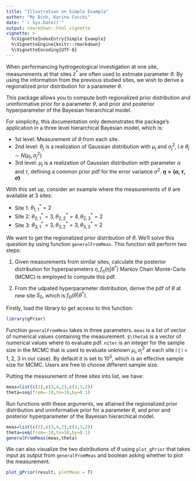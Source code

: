 ```yaml
---
title: "Illustration on Simple Example"
author: "My Dinh, Karina Cucchi"
date: "`r Sys.Date()`"
output: rmarkdown::html_vignette
vignette: >
  %\VignetteIndexEntry{Simple Example}
  %\VignetteEngine{knitr::rmarkdown}
  %\VignetteEncoding{UTF-8}
---
```




When performancing hydrogeological investigation at one site, measurements at that sites $z^*$ are often used to estimate parameter $\theta$. By using the information from the previous studied sites, we wish to derive a regionalized prior distribution for a parameter $\theta$.

This package allows you to compute both regionalized prior distribution and uninformative prior for a parameter $\theta$, and prior and posterior hyperparameter of the Bayesian hierarchical model. 

For simplicity, this documentation only demonstrates the package's application in a three level hierarchical Bayesian model, which is: 

* 1st level: Measurement of $\theta$ from each site. 
* 2nd level: $\theta_j$ is a realization of Gaussian distribution with $\mu_j$ and $\sigma^2_j$, i.e $\theta_j \sim N(\mu_j, \sigma^2_j)$
* 3rd level: $\mu_j$ is a realization of Gaussian distribution with parameter $\alpha$ and $\tau$, defining a common prior pdf for the error variance $\sigma^2$. __$\eta = (\alpha, \tau, \sigma)$__

With this set up, consider an example where the measurements of $\theta$ are available at 3 sites: 

* Site 1: $\theta^*_{1,1} = 2$ 
* Site 2: $\theta^*_{2,1} = 3, \theta^*_{2,2} = 4, \theta^*_{2,3} = 2$ 
* Site 3: $\theta^*_{3,1} = 3, \theta^*_{3,2} = 3, \theta^*_{3,3} = 2$

We want to get the regionalized prior distribution of $\theta$. We'll solve this question by using function `generalFromMeas`. This function will perform two steps: 

1. Given measurements from similar sites, calculate the posterior distribution for hyperparameters $\eta, f_{\eta}(\eta|\theta^*)$ Markov Chain Monte-Carlo (MCMC) is employed to compute this pdf. 

2. From the udpated hyperparameter distribution, derive the pdf of $\theta$ at new site $S_0$, which is $f_{\Theta}(\theta|\theta^*)$.


Firstly, load the library to get access to this function:

```r
library(gPrior)

```

Function `generalFromMeas` takes in three parameters. `meas` is a list of vector of numerical values containing the measurement. `$\theta$` is a vector of numerical values where to evaluate pdf. `niter` is an integer for the sample size in the MCMC that is used to evaluate unknown $\mu_i, \sigma^2_j$ at each site i ( i = 1, 2, 3 in our case). By default it is set to $10^5$, which is an effective sample size for MCMC. Users are free to choose different sample size. 

Putting the measurement of three sites into list, we have: 
```r
meas=list(c(2),c(3,4,2),c(3,3,2))
theta=seq(from=-10,to=10,by=0.1)
```

Run functions with these arguments, we attained the regionalized prior distribution and uninformative prior for a parameter $\theta$, and prior and posterior hyperparameter of the Bayesian hierarchical model. 

```r

meas=list(c(2),c(3,4,2),c(3,3,2))
theta=seq(from=-10,to=10,by=0.1)
generalFromMeas(meas,theta)
```


We can also visualize the two distributions of $\theta$ using `plot_gPrior` that takes input as output from `generalFromMeas` and boolean asking whether to plot the measurement.

```r
plot_gPrior(result, plotMeas = T)
```


<!-- # From the vignette generated by default -->

<!-- Vignettes are long form documentation commonly included in packages. Because they are part of the distribution of the package, they need to be as compact as possible. The `html_vignette` output type provides a custom style sheet (and tweaks some options) to ensure that the resulting html is as small as possible. The `html_vignette` format: -->

<!-- - Never uses retina figures -->
<!-- - Has a smaller default figure size -->
<!-- - Uses a custom CSS stylesheet instead of the default Twitter Bootstrap style -->

<!-- ## Vignette Info -->

<!-- Note the various macros within the `vignette` section of the metadata block above. These are required in order to instruct R how to build the vignette. Note that you should change the `title` field and the `\VignetteIndexEntry` to match the title of your vignette. -->

<!-- ## Styles -->

<!-- The `html_vignette` template includes a basic CSS theme. To override this theme you can specify your own CSS in the document metadata as follows: -->

<!--     output: -->
<!--       rmarkdown::html_vignette: -->
<!--         css: mystyles.css -->

<!-- ## Figures -->

<!-- The figure sizes have been customised so that you can easily put two images side-by-side. -->

<!-- ```{r, fig.show='hold'} -->
<!-- plot(1:10) -->
<!-- plot(10:1) -->
<!-- ``` -->

<!-- You can enable figure captions by `fig_caption: yes` in YAML: -->

<!--     output: -->
<!--       rmarkdown::html_vignette: -->
<!--         fig_caption: yes -->

<!-- Then you can use the chunk option `fig.cap = "Your figure caption."` in **knitr**. -->

<!-- ## More Examples -->

<!-- You can write math expressions, e.g. $Y = X\beta + \epsilon$, footnotes^[A footnote here.], and tables, e.g. using `knitr::kable()`. -->

<!-- ```{r, echo=FALSE, results='asis'} -->
<!-- knitr::kable(head(mtcars, 10)) -->
<!-- ``` -->

<!-- Also a quote using `>`: -->

<!-- > "He who gives up [code] safety for [code] speed deserves neither." -->
<!-- ([via](https://twitter.com/hadleywickham/status/504368538874703872)) -->
